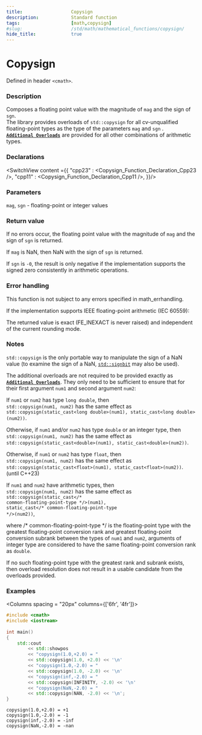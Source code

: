 ```yaml
---
title:                  Copysign
description:            Standard function
tags:                   [math,copysign]
#slug:                  /std/math/mathematical_functions/copysign/
hide_title:             true
---
```




# Copysign

Defined in header `<cmath>`.

### Description

Composes a floating point value with the magnitude of `mag` and the sign of `sgn`. <br/>
The library provides overloads of `std::copysign` for all cv-unqualified floating-point types as the type of the parameters `mag` and `sgn` <Since v='cpp23'></Since>. <br/>
<a href='#declarations'><code><b>Additional Overloads</b></code></a> are provided for all other combinations of arithmetic types.


### Declarations

<SwitchView content ={{
    "cpp23" : <Copysign_Function_Declaration_Cpp23 />,
    "cpp11" : <Copysign_Function_Declaration_Cpp11 />,
}}/>


### Parameters
 
`mag`, `sgn` - floating-point or integer values

### Return value

If no errors occur, the floating point value with the magnitude of `mag` and the sign of `sgn` is returned.

If `mag` is NaN, then NaN with the sign of `sgn` is returned.

If `sgn` is `-0`, the result is only negative if the implementation supports the signed zero consistently in arithmetic operations.

### Error handling

This function is not subject to any errors specified in math_errhandling.

If the implementation supports IEEE floating-point arithmetic (IEC 60559):

The returned value is exact (FE_INEXACT is never raised) and independent of the current rounding mode.

### Notes

`std::copysign` is the only portable way to manipulate the sign of a NaN value (to examine the sign of a NaN, <a href='/docs/std/math/mathematical_functions/signbit'><code>std::signbit</code></a> may also be used).

The additional overloads are not required to be provided exactly as <a href='#declarations'><code><b>Additional Overloads</b></code></a>. 
They only need to be sufficient to ensure that for their first argument `num1` and second argument `num2`:

If `num1` or `num2` has type `long double`, then <br/>
`std::copysign(num1, num2)` has the same effect as  <br/>
`std::copysign(static_cast<long double>(num1), static_cast<long double>(num2))`.

Otherwise, if `num1` and/or `num2` has type `double` or an integer type, then  <br/>
`std::copysign(num1, num2)` has the same effect as  <br/>
`std::copysign(static_cast<double>(num1), static_cast<double>(num2))`.

Otherwise, if `num1` or `num2` has type `float`, then  <br/>
`std::copysign(num1, num2)` has the same effect as  <br/>
`std::copysign(static_cast<float>(num1), static_cast<float>(num2))`. (until C++23)

If `num1` and `num2` have arithmetic types, then  <br/>
`std::copysign(num1, num2)` has the same effect as  <br/> <code>std::copysign(static_cast&lt;<span class='col-d'>/\* common-floating-point-type \*/</span>&gt;(num1), static_cast&lt;<span class='col-d'>/\* common-floating-point-type \*/</span>&gt;(num2))</code>, 

where <span class='col-d'>/\* common-floating-point-type \*/</span> is the floating-point type with the greatest floating-point conversion rank and greatest floating-point 
conversion subrank between the types of `num1` and `num2`, arguments of integer type are considered to have the same floating-point conversion rank as `double`.

If no such floating-point type with the greatest rank and subrank exists, then overload resolution does not result in a usable candidate from the overloads provided.

### Examples



<Columns spacing = "20px" columns={['6fr', '4fr']}>
<div>

```cpp
#include <cmath>
#include <iostream>
 
int main()
{
    std::cout 
        << std::showpos
        << "copysign(1.0,+2.0) = " 
        << std::copysign(1.0, +2.0) << '\n'
        << "copysign(1.0,-2.0) = " 
        << std::copysign(1.0, -2.0) << '\n'
        << "copysign(inf,-2.0) = " 
        << std::copysign(INFINITY, -2.0) << '\n'
        << "copysign(NaN,-2.0) = " 
        << std::copysign(NAN, -2.0) << '\n';
}

```

</div>

<div>

```plaintext title="Result"
copysign(1.0,+2.0) = +1
copysign(1.0,-2.0) = -1
copysign(inf,-2.0) = -inf
copysign(NaN,-2.0) = -nan
```

</div>
</Columns>
